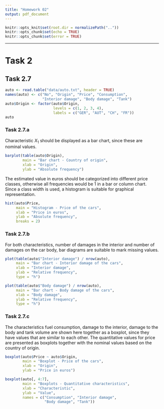 ```yaml
---
title: "Homework 02"
output: pdf_document
---
```


```r
knitr::opts_knit$set(root.dir = normalizePath(".."))
knitr::opts_chunk$set(echo = TRUE)
knitr::opts_chunk$set(error = TRUE)
```

\let\OldRule\rule
\renewcommand{\rule}[2]{\OldRule{\linewidth}{#2}}

----------

# Task 2
## Task 2.7
```r
auto <- read.table("data/auto.txt", header = TRUE)
names(auto) <- c("No", "Origin", "Price", "Consumption",
                 "Interior damage", "Body damage", "Tank")
auto$Origin <- factor(auto$Origin,
                      levels = c(1, 2, 3, 4),
                      labels = c("GER", "AUT", "CH", "FR"))
auto
```

### Task 2.7.a
Characteristic $X_1$ should be displayed as a bar chart, since these are nominal values.
```r
barplot(table(auto$Origin),
        main = "Bar chart - Country of origin",
        xlab = "Origin",
        ylab = "Absolute frequency")
```

The estimated value in euros should be categorized into different price classes, otherwise all frequencies would be 1 in a bar or column chart. Since a class width is used, a histogram is suitable for graphical representation.
```r
hist(auto$Price,
     main = "Histogram - Price of the cars",
     xlab = "Price in euros",
     ylab = "Absolute frequency",
     breaks = 2)
```

### Task 2.7.b
For both characteristics, number of damages in the interior and number of damages on the car body, bar diagrams are suitable to mark missing values.
```r
plot(table(auto$"Interior damage") / nrow(auto),
     main = "Bar chart - Interior damage of the cars",
     xlab = "Interior damage",
     ylab = "Relative frequency",
     type = "h")
```

```r
plot(table(auto$"Body damage") / nrow(auto),
     main = "Bar chart - Body damage of the cars",
     xlab = "Body damage",
     ylab = "Relative frequency",
     type = "h")
```

### Task 2.7.c
The characteristics fuel consumption, damage to the interior, damage to the body and tank volume are shown here together as a boxplot, since they have values that are similar to each other. The quantitative values for price are presented as boxplots together with the nominal values based on the country of origin.
```r
boxplot(auto$Price ~ auto$Origin,
        main = "Boxplot - Price of the cars",
        xlab = "Origin",
        ylab = "Price in euros")
```

```r
boxplot(auto[, 4:7],
        main = "Boxplots - Quantitative characteristics",
        xlab = "Characteristic",
        ylab = "Value",
        names = c("Consumption", "Interior damage",
                  "Body damage", "Tank"))
```
